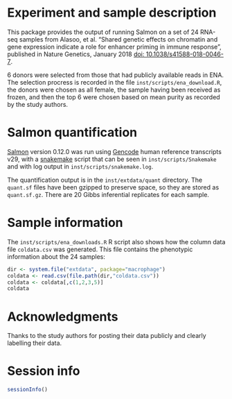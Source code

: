 <!--
%\VignetteEngine{knitr::knitr}
%\VignetteIndexEntry{Salmon quantifications for human macrophage immune response experiment}
-->

# Experiment and sample description

This package provides the output of running Salmon on a set of 24
RNA-seq samples from Alasoo, et al. "Shared genetic effects on
chromatin and gene expression indicate a role for enhancer priming in
immune response", published in Nature Genetics, January 2018 
[doi: 10.1038/s41588-018-0046-7](https://doi.org/10.1038/s41588-018-0046-7).

6 donors were selected from those that had publicly available reads in
ENA. The selection procress is recorded in the file
`inst/scripts/ena_download.R`, the donors were chosen as all female,
the sample having been received as frozen, and then the top 6 were
chosen based on mean purity as recorded by the study authors.

# Salmon quantification

[Salmon](https://combine-lab.github.io/salmon/)
version 0.12.0 was run using 
[Gencode](https://www.gencodegenes.org/)
human reference transcripts v29, with a 
[snakemake](https://snakemake.readthedocs.io/en/stable/) 
script that can be seen in `inst/scripts/Snakemake` and with 
log output in `inst/scripts/snakemake.log`. 

The quantification output is in the `inst/extdata/quant`
directory. The `quant.sf` files have been gzipped to preserve space,
so they are stored as `quant.sf.gz`. There are 20 Gibbs inferential
replicates for each sample.

# Sample information

The `inst/scripts/ena_downloads.R` R script also shows how the column
data file `coldata.csv` was generated. This file contains the
phenotypic information about the 24 samples:

```r
dir <- system.file("extdata", package="macrophage")
coldata <- read.csv(file.path(dir,"coldata.csv"))
coldata <- coldata[,c(1,2,3,5)]
coldata
```

# Acknowledgments 

Thanks to the study authors for posting their data publicly and
clearly labelling their data.

# Session info

```r
sessionInfo()
```
